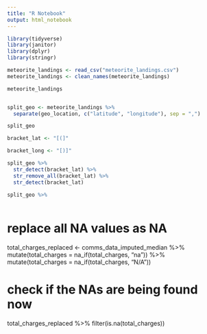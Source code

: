 ```yaml
---
title: "R Notebook"
output: html_notebook
---
```


```r
library(tidyverse)
library(janitor)
library(dplyr)
library(stringr)
```

```r
meteorite_landings <- read_csv("meteorite_landings.csv")
meteorite_landings <- clean_names(meteorite_landings)
```

```r
meteorite_landings
```
```r

```

```r
split_geo <- meteorite_landings %>% 
  separate(geo_location, c("latitude", "longitude"), sep = ",")
```
```r
split_geo
```
```r
bracket_lat <- "[(]"
```
```r
bracket_long <- "[)]"
```
```r
split_geo %>% 
  str_detect(bracket_lat) %>% 
  str_remove_all(bracket_lat) %>% 
  str_detect(bracket_lat) 

```
```r
split_geo %>% 
  
```






# replace all NA values as NA
total_charges_replaced <- comms_data_imputed_median %>%
  mutate(total_charges = na_if(total_charges, "na")) %>%
  mutate(total_charges = na_if(total_charges, "N/A"))

# check if the NAs are being found now
total_charges_replaced %>%
  filter(is.na(total_charges))
